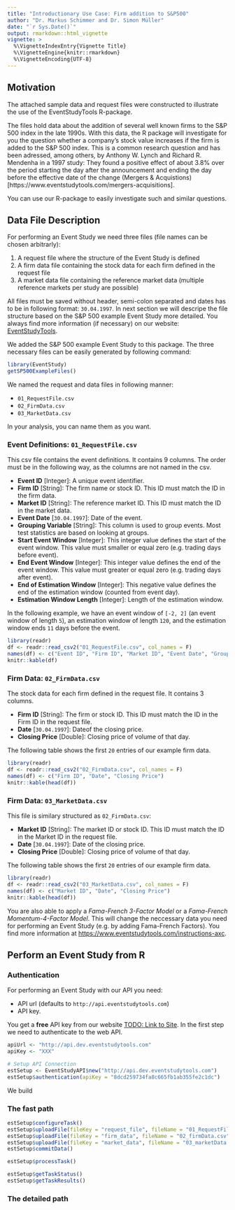 ```yaml
---
title: "Introductionary Use Case: Firm addition to S&P500"
author: "Dr. Markus Schimmer and Dr. Simon Müller"
date: "`r Sys.Date()`"
output: rmarkdown::html_vignette
vignette: >
  %\VignetteIndexEntry{Vignette Title}
  %\VignetteEngine{knitr::rmarkdown}
  %\VignetteEncoding{UTF-8}
---
```


## Motivation

The attached sample data and request files were constructed to illustrate the use of the EventStudyTools R-package. 

The files hold data about the addition of several well known firms to the S&P 500 index in the late 1990s. With this data, the R package will investigate for you the question whether a company's stock value increases if the firm is added to the S&P 500 index. This is a common research question and has been adressed, among others, by Anthony W. Lynch and Richard R. Mendenha in a 1997 study: They found a positive effect of about 3.8% over the period starting the day after the announcement and ending the day before the effective date of the change (Mergers & Acquistions)[https://www.eventstudytools.com/mergers-acquisitions].

You can use our R-package to easily investigate such and similar questions.

## Data File Description

For performing an Event Study we need three files (file names can be chosen arbitrarly):

1. A request file where the structure of the Event Study is defined
2. A firm data file containing the stock data for each firm defined in the request file
3. A market data file containing the reference market data (multiple reference markets per study are possible)

All files must be saved without header, semi-colon separated and dates has to be in following format: `30.04.1997`. In next section we will descripe the file structure based on the S&P 500 example Event Study more detailed. You always find more information (if necessary) on our website: [EventStudyTools](https://www.eventstudytools.com/instructions-axc).

We added the S&P 500 example Event Study to this package. The three necessary files can be easily generated by following command: 
```r
library(EventStudy)
getSP500ExampleFiles()
```

We named the request and data files in following manner:

- `01_RequestFile.csv`
- `02_FirmData.csv`
- `03_MarketData.csv`

In your analysis, you can name them as you want.

### Event Definitions: `01_RequestFile.csv`

This csv file contains the event definitions. It contains 9 columns. The order must be in the following way, as the columns are not named in the csv. 

- **Event ID** [Integer]: A unique event identifier. 
- **Firm ID** [String]: The firm name or stock ID. This ID must match the ID in the firm data.
- **Market ID** [String]: The reference market ID. This ID must match the ID in the market data.
- **Event Date** [`30.04.1997`]: Date of the event.  
- **Grouping Variable** [String]: This column is used to group events. Most test statistics are based on looking at groups.
- **Start Event Window** [Integer]: This integer value defines the start of the event window. This value must smaller or equal zero (e.g. trading days before event). 
- **End Event Window** [Integer]: This integer value defines the end of the event window. This value must greater or equal zero (e.g. trading days after event).
- **End of Estimation Window** [Integer]: This negative value defines the end of the estimation window (counted from event day). 
- **Estimation Window Length** [Integer]: Length of the estimation window.

In the following example, we have an event window of `[-2, 2]` (an event window of length `5`), an estimation window of length `120`, and the estimation window ends `11` days before the event.

```r
library(readr)
df <- readr::read_csv2("01_RequestFile.csv", col_names = F)
names(df) <- c("Event ID", "Firm ID", "Market ID", "Event Date", "Grouping Variable", "Start Event Window", "End Event Window", "End of Estimation Window", "Estimation Window Length")
knitr::kable(df)
```

### Firm Data: `02_FirmData.csv`

The stock data for each firm defined in the request file. It contains 3 columns.

- **Firm ID** [String]:  The firm or stock ID. This ID must match the ID in the Firm ID in the request file.
- **Date** [`30.04.1997`]: Dateof the closing price.
- **Closing Price** [Double]: Closing price of volume of that day.

The following table shows the first `20` entries of our example firm data.

```r
library(readr)
df <- readr::read_csv2("02_FirmData.csv", col_names = F)
names(df) <- c("Firm ID", "Date", "Closing Price")
knitr::kable(head(df))
```


### Firm Data: `03_MarketData.csv`

This file is similary structured as `02_FirmData.csv`:

- **Market ID** [String]:  The market ID or stock ID. This ID must match the ID in the Market ID in the request file.
- **Date** [`30.04.1997`]: Date of the closing price.
- **Closing Price** [Double]: Closing price of volume of that day.

The following table shows the first `20` entries of our example firm data.

```r
library(readr)
df <- readr::read_csv2("03_MarketData.csv", col_names = F)
names(df) <- c("Market ID", "Date", "Closing Price")
knitr::kable(head(df))
```

You are also able to apply a *Fama-French 3-Factor Model* or a *Fama-French Momentum-4-Factor Model*. This will change the neccessary data you need for performing an Event Study (e.g. by adding Fama-French Factors). You find more information at [https://www.eventstudytools.com/instructions-axc](https://www.eventstudytools.com/instructions-axc).


## Perform an Event Study from R

### Authentication

For performing an Event Study with our API you need:

- API url (defaults to `http://api.eventstudytools.com`)
- API key. 

You get a **free** API key from our website [TODO: Link to Site](http://eventstudytools.com). In the first step we need to authenticate to the web API.

```r
apiUrl <- "http://api.dev.eventstudytools.com"
apiKey <- "XXX"

# Setup API Connection
estSetup <- EventStudyAPI$new("http://api.dev.eventstudytools.com")
estSetup$authentication(apiKey = "8dcd259734fa8c665fb1ab355fe2c1dc")
```

We build 

### The fast path

```r
estSetup$configureTask()
estSetup$uploadFile(fileKey = "request_file", fileName = "01_RequestFile.csv")
estSetup$uploadFile(fileKey = "firm_data", fileName = "02_firmData.csv")
estSetup$uploadFile(fileKey = "market_data", fileName = "03_marketData.csv")
estSetup$commitData()

estSetup$processTask()

estSetup$getTaskStatus()
estSetup$getTaskResults()
```

### The detailed path

